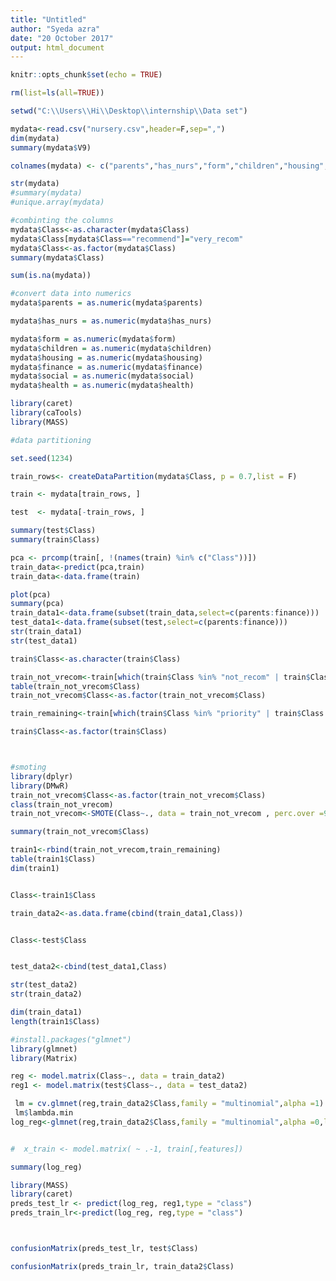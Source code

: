 ---
title: "Untitled"
author: "Syeda azra"
date: "20 October 2017"
output: html_document
---

```{r setup, include=FALSE}
knitr::opts_chunk$set(echo = TRUE)
```





```{r}
rm(list=ls(all=TRUE))

setwd("C:\\Users\\Hi\\Desktop\\internship\\Data set")

mydata<-read.csv("nursery.csv",header=F,sep=",")
dim(mydata)
summary(mydata$V9)

```





```{r}
colnames(mydata) <- c("parents","has_nurs","form","children","housing","finance","social","health","Class")

str(mydata)
#summary(mydata)
#unique.array(mydata)

```





```{r}
#combinting the columns
mydata$Class<-as.character(mydata$Class)
mydata$Class[mydata$Class=="recommend"]="very_recom"
mydata$Class<-as.factor(mydata$Class)
summary(mydata$Class)

```





```{r}
sum(is.na(mydata))

```





```{r}
#convert data into numerics
mydata$parents = as.numeric(mydata$parents)

mydata$has_nurs = as.numeric(mydata$has_nurs)

mydata$form = as.numeric(mydata$form)
mydata$children = as.numeric(mydata$children)
mydata$housing = as.numeric(mydata$housing)
mydata$finance = as.numeric(mydata$finance)
mydata$social = as.numeric(mydata$social)
mydata$health = as.numeric(mydata$health)

```







```{r}
library(caret)
library(caTools)
library(MASS)

```





```{r}
#data partitioning

set.seed(1234)

train_rows<- createDataPartition(mydata$Class, p = 0.7,list = F)

train <- mydata[train_rows, ]

test  <- mydata[-train_rows, ]

summary(test$Class)
summary(train$Class)

```







```{r}
pca <- prcomp(train[, !(names(train) %in% c("Class"))])
train_data<-predict(pca,train)
train_data<-data.frame(train)

plot(pca)
summary(pca)
train_data1<-data.frame(subset(train_data,select=c(parents:finance)))
test_data1<-data.frame(subset(test,select=c(parents:finance)))
str(train_data1)
str(test_data1)

```




```{r}

train$Class<-as.character(train$Class)

train_not_vrecom<-train[which(train$Class %in% "not_recom" | train$Class %in% "very_recom"),]
table(train_not_vrecom$Class)
train_not_vrecom$Class<-as.factor(train_not_vrecom$Class)

train_remaining<-train[which(train$Class %in% "priority" | train$Class %in% "spec_prior"),]

train$Class<-as.factor(train$Class)



```




```{r}



```



```{r}

#smoting
library(dplyr)
library(DMwR)
train_not_vrecom$Class<-as.factor(train_not_vrecom$Class)
class(train_not_vrecom)
train_not_vrecom<-SMOTE(Class~., data = train_not_vrecom , perc.over =900,perc.under = 170,K=15)

summary(train_not_vrecom$Class)

```


```{r}

train1<-rbind(train_not_vrecom,train_remaining)
table(train1$Class)
dim(train1)


```




```{r}



```





```{r}

Class<-train1$Class

train_data2<-as.data.frame(cbind(train_data1,Class))


Class<-test$Class


test_data2<-cbind(test_data1,Class)

str(test_data2)
str(train_data2)

dim(train_data1)
length(train1$Class)
```



```{r}
#install.packages("glmnet")
library(glmnet)
library(Matrix)

reg <- model.matrix(Class~., data = train_data2)
reg1 <- model.matrix(test$Class~., data = test_data2)

 lm = cv.glmnet(reg,train_data2$Class,family = "multinomial",alpha =1)
 lm$lambda.min
log_reg<-glmnet(reg,train_data2$Class,family = "multinomial",alpha =0,lambda = lm$lambda.min)


#  x_train <- model.matrix( ~ .-1, train[,features])
```


```{r}
summary(log_reg)
```


```{r}
library(MASS)
library(caret)
preds_test_lr <- predict(log_reg, reg1,type = "class")
preds_train_lr<-predict(log_reg, reg,type = "class")



confusionMatrix(preds_test_lr, test$Class)

confusionMatrix(preds_train_lr, train_data2$Class)

```


```{r}

```


